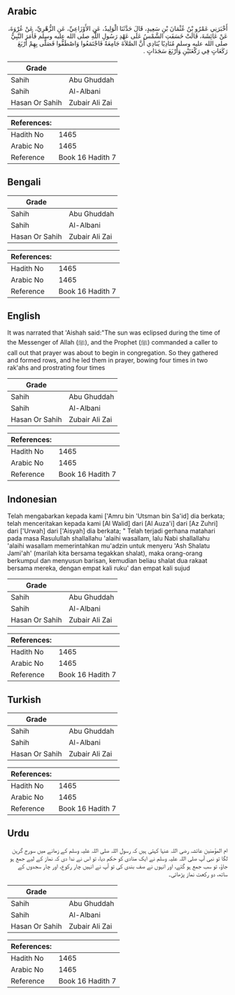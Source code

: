 ## Arabic


<div dir="rtl" lang="ar" style={{fontSize:'larger',backgroundColor:'#f8f9fa',padding:20}}>
أَخْبَرَنِي عَمْرُو بْنُ عُثْمَانَ بْنِ سَعِيدٍ، قَالَ حَدَّثَنَا الْوَلِيدُ، عَنِ الأَوْزَاعِيِّ، عَنِ الزُّهْرِيِّ، عَنْ عُرْوَةَ، عَنْ عَائِشَةَ، قَالَتْ خَسَفَتِ الشَّمْسُ عَلَى عَهْدِ رَسُولِ اللَّهِ صلى الله عليه وسلم فَأَمَرَ النَّبِيُّ صلى الله عليه وسلم مُنَادِيًا يُنَادِي أَنَّ الصَّلاَةَ جَامِعَةً فَاجْتَمَعُوا وَاصْطَفُّوا فَصَلَّى بِهِمْ أَرْبَعَ رَكَعَاتٍ فِي رَكْعَتَيْنِ وَأَرْبَعَ سَجَدَاتٍ ‏‏.‏‏
</div>
<div style={{backgroundColor:'#f8f9fa',padding:20, marginBottom: 10}}><table> <thead> <tr> <th>Grade</th> <th></th> </tr> </thead> <tbody> <tr><td>Sahih</td><td>Abu Ghuddah</td></tr><tr><td>Sahih</td><td>Al-Albani</td></tr><tr><td>Hasan Or Sahih</td><td>Zubair Ali Zai</td></tr></tbody></table><table> <thead> <tr> <th>References:</th> <th></th> </tr> </thead> <tbody><tr><td>Hadith No</td><td>1465</td></tr><tr><td>Arabic No</td><td>1465</td></tr><tr><td>Reference</td><td>Book 16 Hadith 7</td></tr></tbody></table></div>

## Bengali


<div dir="ltr" lang="bn" style={{fontSize:'larger',backgroundColor:'#f8f9fa',padding:20}}>

</div>
<div style={{backgroundColor:'#f8f9fa',padding:20, marginBottom: 10}}><table> <thead> <tr> <th>Grade</th> <th></th> </tr> </thead> <tbody> <tr><td>Sahih</td><td>Abu Ghuddah</td></tr><tr><td>Sahih</td><td>Al-Albani</td></tr><tr><td>Hasan Or Sahih</td><td>Zubair Ali Zai</td></tr></tbody></table><table> <thead> <tr> <th>References:</th> <th></th> </tr> </thead> <tbody><tr><td>Hadith No</td><td>1465</td></tr><tr><td>Arabic No</td><td>1465</td></tr><tr><td>Reference</td><td>Book 16 Hadith 7</td></tr></tbody></table></div>

## English


<div dir="ltr" lang="en" style={{fontSize:'larger',backgroundColor:'#f8f9fa',padding:20}}>
It was narrated that 'Aishah said:"The sun was eclipsed during the time of the Messenger of Allah (ﷺ), and the Prophet (ﷺ) commanded a caller to call out that prayer was about to begin in congregation. So they gathered and formed rows, and he led them in prayer, bowing four times in two rak'ahs and prostrating four times
</div>
<div style={{backgroundColor:'#f8f9fa',padding:20, marginBottom: 10}}><table> <thead> <tr> <th>Grade</th> <th></th> </tr> </thead> <tbody> <tr><td>Sahih</td><td>Abu Ghuddah</td></tr><tr><td>Sahih</td><td>Al-Albani</td></tr><tr><td>Hasan Or Sahih</td><td>Zubair Ali Zai</td></tr></tbody></table><table> <thead> <tr> <th>References:</th> <th></th> </tr> </thead> <tbody><tr><td>Hadith No</td><td>1465</td></tr><tr><td>Arabic No</td><td>1465</td></tr><tr><td>Reference</td><td>Book 16 Hadith 7</td></tr></tbody></table></div>

## Indonesian


<div dir="ltr" lang="id" style={{fontSize:'larger',backgroundColor:'#f8f9fa',padding:20}}>
Telah mengabarkan kepada kami ['Amru bin 'Utsman bin Sa'id] dia berkata; telah menceritakan kepada kami [Al Walid] dari [Al Auza'i] dari [Az Zuhri] dari ['Urwah] dari ['Aisyah] dia berkata; " Telah terjadi gerhana matahari pada masa Rasulullah shallallahu 'alaihi wasallam, lalu Nabi shallallahu 'alaihi wasallam memerintahkan mu'adzin untuk menyeru 'Ash Shalatu Jami'ah' (marilah kita bersama tegakkan shalat), maka orang-orang berkumpul dan menyusun barisan, kemudian beliau shalat dua rakaat bersama mereka, dengan empat kali ruku' dan empat kali sujud
</div>
<div style={{backgroundColor:'#f8f9fa',padding:20, marginBottom: 10}}><table> <thead> <tr> <th>Grade</th> <th></th> </tr> </thead> <tbody> <tr><td>Sahih</td><td>Abu Ghuddah</td></tr><tr><td>Sahih</td><td>Al-Albani</td></tr><tr><td>Hasan Or Sahih</td><td>Zubair Ali Zai</td></tr></tbody></table><table> <thead> <tr> <th>References:</th> <th></th> </tr> </thead> <tbody><tr><td>Hadith No</td><td>1465</td></tr><tr><td>Arabic No</td><td>1465</td></tr><tr><td>Reference</td><td>Book 16 Hadith 7</td></tr></tbody></table></div>

## Turkish


<div dir="ltr" lang="tr" style={{fontSize:'larger',backgroundColor:'#f8f9fa',padding:20}}>

</div>
<div style={{backgroundColor:'#f8f9fa',padding:20, marginBottom: 10}}><table> <thead> <tr> <th>Grade</th> <th></th> </tr> </thead> <tbody> <tr><td>Sahih</td><td>Abu Ghuddah</td></tr><tr><td>Sahih</td><td>Al-Albani</td></tr><tr><td>Hasan Or Sahih</td><td>Zubair Ali Zai</td></tr></tbody></table><table> <thead> <tr> <th>References:</th> <th></th> </tr> </thead> <tbody><tr><td>Hadith No</td><td>1465</td></tr><tr><td>Arabic No</td><td>1465</td></tr><tr><td>Reference</td><td>Book 16 Hadith 7</td></tr></tbody></table></div>

## Urdu


<div dir="rtl" lang="ur" style={{fontSize:'larger',backgroundColor:'#f8f9fa',padding:20}}>
ام المؤمنین عائشہ رضی اللہ عنہا کہتی ہیں کہ رسول اللہ صلی اللہ علیہ وسلم کے زمانے میں سورج گرہن لگا تو نبی آپ صلی اللہ علیہ وسلم نے ایک منادی کو حکم دیا، تو اس نے ندا دی کہ نماز کے لیے جمع ہو جاؤ، تو سب جمع ہو گئے، اور انہوں نے صف بندی کی تو آپ نے انہیں چار رکوع، اور چار سجدوں کے ساتھ، دو رکعت نماز پڑھائی۔
</div>
<div style={{backgroundColor:'#f8f9fa',padding:20, marginBottom: 10}}><table> <thead> <tr> <th>Grade</th> <th></th> </tr> </thead> <tbody> <tr><td>Sahih</td><td>Abu Ghuddah</td></tr><tr><td>Sahih</td><td>Al-Albani</td></tr><tr><td>Hasan Or Sahih</td><td>Zubair Ali Zai</td></tr></tbody></table><table> <thead> <tr> <th>References:</th> <th></th> </tr> </thead> <tbody><tr><td>Hadith No</td><td>1465</td></tr><tr><td>Arabic No</td><td>1465</td></tr><tr><td>Reference</td><td>Book 16 Hadith 7</td></tr></tbody></table></div>